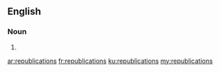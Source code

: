 ==English==

===Noun===
{{head|en}}

# {{plural of|republication}}

[[ar:republications]]
[[fr:republications]]
[[ku:republications]]
[[my:republications]]